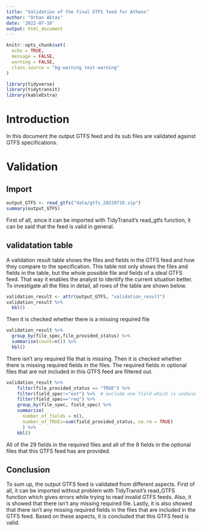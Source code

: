 ```yaml
---
title: "Validation of the final GTFS feed for Athens"
author: "Orhan Aktas"
date: '2022-07-10'
output: html_document
---
```


```r
knitr::opts_chunk$set(
  echo = TRUE,
  message = FALSE,
  warning = FALSE,
  class.source = "bg-warning text-warning"
)
```

```r
library(tidyverse)
library(tidytransit)
library(kableExtra)
```

# Introduction

In this document the output GTFS feed and its sub files are validated against GTFS specifications.

# Validation

## Import

```r
output_GTFS <- read_gtfs("data/gtfs_20220710.zip")
summary(output_GTFS)
```

First of all, since it can be imported with TidyTransit's read_gtfs function, it can be said that the feed is valid in general. 

## validatation table

A validation result table shows the files and fields in the GTFS feed and how they compare to the specification. This table not only shows the files and fields in the table, but the whole possible file and fields of a ideal GTFS feed. That way it enables the analyst to identify the current situation better. To investigate all the files in detail, all rows of the table are shown below.

```r
validation_result <- attr(output_GTFS, "validation_result")
validation_result %>% 
  kbl()
```

Then it is checked whether there is a missing required file

```r
validation_result %>% 
  group_by(file_spec,file_provided_status) %>% 
  summarise(count=n()) %>% 
  kbl()
```

There isn't any required file that is missing. Then it is checked whether there is missing required fields in the files. The required fields in optional files that are not included in this GTFS feed are filtered out.

```r
validation_result %>%
    filter(file_provided_status == "TRUE") %>%
    filter(field_spec!="ext") %>%  # exclude one field which is undocumented however the output already has it. This is shape_dist field in shapes file.
    filter(field_spec=="req") %>% 
    group_by(file_spec, field_spec) %>%
    summarise(
      number_of_fields = n(), 
      number_of_TRUEs=sum(field_provided_status, na.rm = TRUE)
      ) %>% 
    kbl()
```


All of the 29 fields in the required files and all of the 8 fields in the optional files that this GTFS feed has are provided.

## Conclusion

To sum up, the output GTFS feed is validated from different aspects. First of all, it can be imported without problem with TidyTransit's read_GTFS function which gives errors while trying to read invalid GTFS feeds. Also, it is showed that there isn't any missing required file. Lastly, it is also showed that there isn't any missing required fields in the files that are included in the GTFS feed. Based on these aspects, it is concluded that this GTFS feed is valid.
